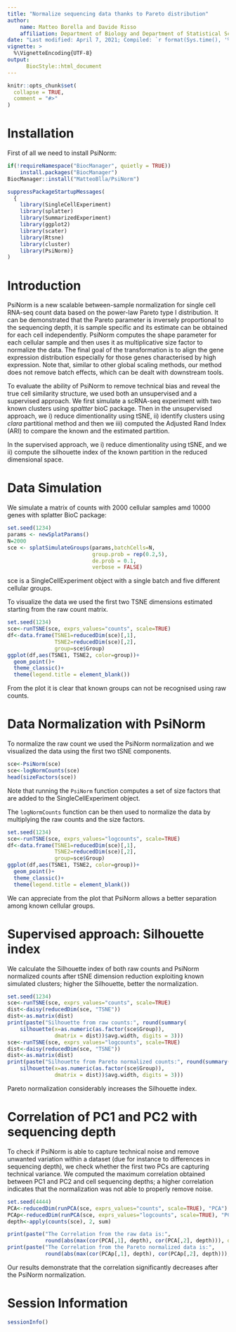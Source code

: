 ```yaml
---
title: "Normalize sequencing data thanks to Pareto distribution"
author: 
    name: Matteo Borella and Davide Risso
    affiliation: Department of Biology and Department of Statistical Sciences, University of Padova 
date: "Last modified: April 7, 2021; Compiled: `r format(Sys.time(), '%B %d, %Y')`"
vignette: >
  %\VignetteEncoding{UTF-8}
output:
      BiocStyle::html_document  
---
```


<!--
%\VignetteEngine{knitr::rmarkdown}
%\VignetteIndexEntry{PsiNorm vignette}
-->

```r
knitr::opts_chunk$set(
  collapse = TRUE,
  comment = "#>"
)
```


# Installation

First of all we need to install PsiNorm:

```r
if(!requireNamespace("BiocManager", quietly = TRUE))
    install.packages("BiocManager")
BiocManager::install("MatteoBlla/PsiNorm")
```

```r
suppressPackageStartupMessages(
  {
    library(SingleCellExperiment)
    library(splatter)
    library(SummarizedExperiment)
    library(ggplot2)
    library(scater)
    library(Rtsne)
    library(cluster)
    library(PsiNorm)}
)
```

# Introduction

PsiNorm is a new scalable between-sample normalization for single cell RNA-seq count data based on the power-law Pareto type I distribution. It can be demonstrated that the Pareto parameter is inversely proportional to the sequencing depth, it is sample specific and its estimate can be obtained for each cell independently. PsiNorm computes the shape parameter for each cellular sample and then uses it as multiplicative size factor to normalize the data. The final goal of the transformation is to align the gene expression distribution especially for those genes characterised by high expression. Note that, similar to other global scaling methods, our method does not remove batch effects, which can be dealt with downstream tools. 

To evaluate the ability of PsiNorm to remove technical bias and  reveal the true cell similarity structure, we used both an unsupervised and a supervised approach.
We first simulate a scRNA-seq experiment with two known clusters using $spaltter$ bioC package.  Then in the unsupervised approach, we i) reduce dimentionality using tSNE, ii) identify clusters using $clara$ partitional method and then we iii)  computed the Adjusted Rand Index (ARI) to compare the known and the estimated partition.

In the supervised approach, we i) reduce dimentionality using tSNE, and we  ii)  compute the silhouette index of the  known partition in the reduced dimensional space. 

# Data Simulation

We simulate a matrix of counts with 2000 cellular samples amd 10000 genes with splatter BioC package:

```r
set.seed(1234)
params <- newSplatParams()
N=2000
sce <- splatSimulateGroups(params,batchCells=N,
                           group.prob = rep(0.2,5),
                           de.prob = 0.1,
                           verbose = FALSE) 
```

sce is a SingleCellExperiment object with a single batch and five different cellular groups.

To visualize the data we used the first two TSNE dimensions estimated starting from the raw count matrix.  
```r
set.seed(1234)
sce<-runTSNE(sce, exprs_values="counts", scale=TRUE)
df<-data.frame(TSNE1=reducedDim(sce)[,1],
               TSNE2=reducedDim(sce)[,2],
               group=sce$Group)
ggplot(df,aes(TSNE1, TSNE2, color=group))+
  geom_point()+
  theme_classic()+
  theme(legend.title = element_blank())
```

From the plot it is clear that known groups can not be recognised using raw counts. 


# Data Normalization with PsiNorm 

To normalize the raw count we used the PsiNorm normalization and we visualized the data using the first two tSNE components. 

```r
sce<-PsiNorm(sce)
sce<-logNormCounts(sce)
head(sizeFactors(sce))
```

Note that running the `PsiNorm` function computes a set of size factors that are added to the SingleCellExperiment object.

The `logNormCounts` function can be then used to normalize the data by multiplying the raw counts and the size factors.

```r
set.seed(1234)
sce<-runTSNE(sce, exprs_values="logcounts", scale=TRUE)
df<-data.frame(TSNE1=reducedDim(sce)[,1],
               TSNE2=reducedDim(sce)[,2],
               group=sce$Group)
ggplot(df,aes(TSNE1, TSNE2, color=group))+
  geom_point()+
  theme_classic()+
  theme(legend.title = element_blank())
```

We can appreciate from the plot that PsiNorm allows a better separation among known cellular groups.


# Supervised approach: Silhouette index

We calculate the Silhouette index of both raw counts and PsiNorm normalized counts after tSNE dimension reduction exploiting known simulated clusters; higher the Silhouette, better the normalization. 

```r
set.seed(1234)
sce<-runTSNE(sce, exprs_values="counts", scale=TRUE)
dist<-daisy(reducedDim(sce, "TSNE"))
dist<-as.matrix(dist)
print(paste("Silhouette from raw counts:", round(summary(
    silhouette(x=as.numeric(as.factor(sce$Group)),
               dmatrix = dist))$avg.width, digits = 3)))
sce<-runTSNE(sce, exprs_values="logcounts", scale=TRUE)
dist<-daisy(reducedDim(sce, "TSNE"))
dist<-as.matrix(dist)
print(paste("Silhouette from Pareto normalized counts:", round(summary(
    silhouette(x=as.numeric(as.factor(sce$Group)),
               dmatrix = dist))$avg.width, digits = 3)))
```
Pareto normalization considerably increases the Silhouette index. 

# Correlation of PC1 and PC2 with sequencing depth

To check if PsiNorm is able to capture technical noise and remove unwanted variation within a dataset (due for instance to differences in sequencing depth), we check whether the first two PCs are capturing technical variance. We computed the maximum correlation obtained between PC1 and PC2 and cell sequencing depths; a higher correlation indicates that the normalization was not able to properly remove noise.

```r
set.seed(4444)
PCA<-reducedDim(runPCA(sce, exprs_values="counts", scale=TRUE), "PCA") 
PCAp<-reducedDim(runPCA(sce, exprs_values="logcounts", scale=TRUE), "PCA")
depth<-apply(counts(sce), 2, sum)

print(paste("The Correlation from the raw data is:",
            round(abs(max(cor(PCA[,1], depth), cor(PCA[,2], depth))), digits=3)))
print(paste("The Correlation from the Pareto normalized data is:",
            round(abs(max(cor(PCAp[,1], depth), cor(PCAp[,2], depth))), digits = 3)))
```
Our results demonstrate that the correlation significantly decreases  after the PsiNorm normalization.

# Session Information

```r
sessionInfo()
```






